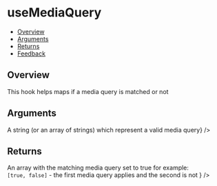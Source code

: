 
<Meta of={UseMediaQueryStories} />

# useMediaQuery

- [Overview](#overview)
- [Arguments](#arguments)
- [Returns](#returns)
- [Feedback](#feedback)

## Overview

This hook helps maps if a media query is matched or not

<Canvas of={UseMediaQueryStories.SingleRule} />

<Canvas of={UseMediaQueryStories.MultipleRules} />

## Arguments

<FunctionArguments>
  <FunctionArgument
    name="query"
    type="string | Array<string>"
    description={<>A string (or an array of strings) which represent a valid media query</>}
  />
</FunctionArguments>

## Returns

<FunctionArguments>
  <FunctionArgument
    name="result"
    type="Array<boolean>"
    description={
      <>
        An array with the matching media query set to true for example:
        <br /> <code>[true, false]</code> - the first media query applies and the second is not
      </>
    }
  />
</FunctionArguments>
